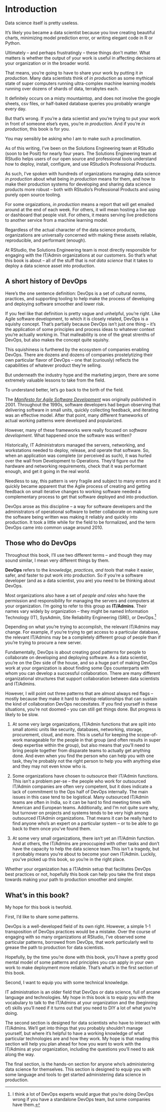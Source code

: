 # Introduction {.unnumbered}

Data science itself is pretty useless.

It's likely you became a data scientist because you love creating beautiful charts, minimizing model prediction error, or writing elegant code in R or Python.

Ultimately -- and perhaps frustratingly -- these things don't matter. What matters is whether the output of your work is useful in affecting decisions at your organization or in the broader world.

That means, you're going to have to share your work by putting it *in production*. Many data scientists think of *in production* as some mythical state of super computers running ultra-complex machine learning models running over dozens of shards of data, terrabytes each.

It definitely occurs on a misty mountaintop, and does not involve the google sheets, csv files, or half-baked database queries you probably wrangle every day.

But that's wrong. If you're a data scientist and you're trying to put your work in front of someone else's eyes, you're *in production*. And if you're *in production*, this book is for you.

You may sensibly be asking who I am to make such a proclimation.

As of this writing, I've been on the Solutions Engineering team at RStudio (soon to be Posit) for nearly four years. The Solutions Engineering team at RStudio helps users of our open source and professional tools understand how to deploy, install, configure, and use RStudio's Professional Products. 

As such, I've spoken with hundreds of organizations managing data science *in production* about what being *in production* means for them, and how to make their production systems for developing and sharing data science products more robust -- both with RStudio's Professional Products and using purely open source tooling.

For some orgaizations, *in production* means a report that will get emailed around at the end of each week. For others, it will mean hosting a live app or dashboard that people visit. For others, it means serving live predictions to another service from a machine learning model.

Regardless of the actual character of the data science products, organizations are universally concerned with making these assets reliable, reproducible, and performant (enough).

At RStudio, the Solutions Engineering team is most directly responsible for engaging with the IT/Admin organizations at our customers. So that's what this book is about -- all of the stuff that is *not data science* that it takes to deploy a data science asset into production. 

## A short history of DevOps

Here's the one sentence definition: DevOps is a set of cultural norms, practices, and supporting tooling to help make the process of developing and deploying software smoother and lower risk.

If you feel like that definition is pretty vague and unhelpful, you're right. Like Agile software development, to which it is closely related, DevOps is a squishy concept. That's partially because DevOps isn't just one thing -- it's the application of some principles and process ideas to whatever context you're actually working in. That malleability is one of the great strenths of DevOps, but also makes the concept quite squishy.

This squishiness is furthered by the ecosystem of companies enabling DevOps. There are dozens and dozens of companies prostelytizing their own particular flavor of DevOps -- one that (curiously) reflects the capabilities of whatever product they're selling. 

But underneath the industry hype and the marketing jargon, there are some extremely valuable lessons to take from the field. 

To understand better, let's go back to the birth of the field. 

The [*Manifesto for Agile Software Development*](https://agilemanifesto.org/) was originally published in 2001. Throughout the 1990s, software developers had begun observing that delivering software in small units, quickly collecting feedback, and iterating was an effective model. After that point, many different frameworks of actual working patterns were developed and popularized. 

However, many of these frameworks were really focused on *software development*. What happened once the software was written?

Historically, IT Administrators managed the servers, networking, and workstations needed to deploy, release, and operate that software. So, when an application was complete (or perceived as such), it was hurled over the wall from Development to Operations. They'd figure out the hardware and networking requirements, check that it was performant enough, and get it going in the real world. 

Needless to say, this pattern is very fragile and subject to many errors and it quickly became apparent that the Agile process of creating and getting feedback on small iterative changes to working software needed a complementary process to get that software deployed and into production. 

DevOps arose as this discipline -- a way for software developers and the administrators of operational software to better collaborate on making sure the software being written was making it reliably and quickly into production. It took a little while for the field to be formalized, and the term DevOps came into common usage around 2010. 

## Those who do DevOps

Throughout this book, I'll use two different terms -- and though they may sound similar, I mean very different things by them.

**DevOps** refers to the *knowledge, practices, and tools* that make it easier, safer, and faster to put work into production. So if you're a software developer (and as a data scientist, you are) you need to be thinking about DevOps.

Most organizations also have a set of *people and roles* who have the permission and responsibility for managing the servers and computers at your organization. I'm going to refer to this group as **IT/Admins**. Their names vary widely by organization -- they might be named Information Technology (IT), SysAdmin, Site Reliability Engineering (SRE), or DevOps.[^intro-1]

[^intro-1]: I think a lot of DevOps experts would argue that you're doing DevOps wrong if you have a standalone DevOps team, but some companies have them.

Depending on what you're trying to accomplish, the relevant IT/Admins may change. For example, if you're trying to get access to a particular database, the relevant IT/Admins may be a completely different group of people than if you're trying to procure a new server. 

Fundamentally, DevOps is about creating good patterns for people to collaborate on developing and deploying software. As a data scientist, you're on the Dev side of the house, and so a huge part of making DevOps work at your organization is about finding some Ops counterparts with whom you can develop a successful collaboration. There are many different organizational structures that support collaboration between data scientists and IT/Admins.

However, I will point out three patterns that are almost always red flags -- mostly because they make it hard to develop relationships that can sustain the kind of collaboration DevOps neccesitates. If you find yourself in these situations, you're not doomed -- you can still get things done. But progress is likely to be slow.

1.  At some very large organizations, IT/Admin functions that are split into small atomic units like security, databases, networking, storage, procurement, cloud, and more. This is useful for keeping the scope-of-work manageable for the people in that group (and often results in super deep expertise within the group), but also means that you'll need to bring people together from disparate teams to actually get anything done. And even when you find the person who can help you with one task, they're probably not the right person to help you with anything else and they may not even know who is.

2.  Some organizations have chosen to outsource their IT/Admin functions. This isn't a problem per-se -- the people who work for outsourced IT/Admin companies are often very competent, but it does indicate a lack of commitment to the Ops half of DevOps internally. The main issues in this case tend to be logistical. Many outsourced IT/Admin teams are often in India, so it can be hard to find meeting times with American and European teams. Additionally, and I'm not quite sure why, but turnover on projects and systems tends to be very high among outsourced IT/Admin organizations. That means it can be really hard to find anyone who's an expert on a particular system -- or to be able to go back to them once you've found them.

3.  At some very small organizations, there isn't yet an IT/Admin function. And at others, the IT/Admins are preoccupied with other tasks and don't have the capacity to help the data science team.This isn't a tragedy, but it probably means you're about to become your own IT/Admin. Luckily, you've picked up this book, so you're in the right place.

Whether your organization has a IT/Admin setup that facilitates DevOps best practices or not, hopefully this book can help you take the first steps towards making your path to production smoother and simpler.

## What's in this book?

My hope for this book is twofold.

First, I'd like to share some patterns. 

DevOps is a well-developed field of its own right. However, a simple 1-1 transposition of DevOps practices would be a mistake. Over the course of engaging with so many organizations at RStudio, I've observed some particular patterns, borrowed from DevOps, that work particularly well to grease the path to production for data scientists. 

Hopefully, by the time you're done with this book, you'll have a pretty good mental model of some patterns and principles you can apply in your own work to make deployment more reliable. That's what's in the first section of this book.

Second, I want to equip you with some technical knowledge. 

IT administration is an older field that DevOps or data science, full of arcane language and technologies. My hope in this book is to equip you with the vocabulary to talk to the IT/Admins at your organization and the (beginning of) skills you'll need if it turns out that you need to DIY a lot of what you're doing.

The second section is designed for data scientists who have to interact with IT/Admins. We'll get into things that you probably shouldn't manage yourself, but where it's helpful to have a working knowledge of what particular technologies are and how they work. My hope is that reading this section will help you plan ahead for how you want to work with the IT/Admins at your organization, including the questions you'll need to ask along the way. 

The final section, is the hands-on section for anyone who's administering data science for themselves. This section is designed to equip you with some language and tools to get started administering data science in production.
